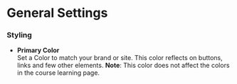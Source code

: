 # General Settings

### Styling
- **Primary Color**  
Set a Color to match your brand or site. This color reflects on buttons, links and few other elements. 
**Note**: This color does not affect the colors in the course learning page.
